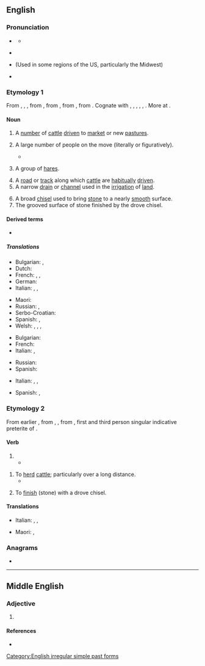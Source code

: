 ==English==

===Pronunciation===
* {{a|RP}} {{IPA|en|/dɹəʊv/}}
** {{rhymes|en|əʊv}}
* {{a|GenAm}} {{audio-pron|en|en-us-drove.ogg|ipa=/dɹoʊv/|country=us}}
* {{rfv-pron|en}} {{IPA|en| /dʒɹoʊv/}} (Used in some regions of the US, particularly the Midwest)
* {{audio|en|en-uk-drove.ogg|Audio (UK)}}

===Etymology 1===
From {{inh|en|enm|drove}}, {{m|enm|drof}}, {{m|enm|draf}}, from {{inh|en|ang|drāf||action of driving; a driving out, expulsion; drove, herd, band; company, band; road along which cattle are driven}}, from {{inh|en|gem-pro|*draibō||a drive, push, movement, drove}}, from {{der|en|ine-pro|*dʰreybʰ-||to drive, push}}, from {{der|en|ine-pro|*dʰer-||to support}}. Cognate with {{cog|sco|drave}}, {{m|sco|dreef||drove, crowd}}, {{cog|nl|dreef||a walkway, wide road with trees, drove}}, {{cog|gmh|treip||a drove}}, {{cog|sv|drev||a drive, drove}}, {{cog|is|dreif||a scattering, distribution}}. More at {{l|en|drive}}.

====Noun====
{{en-noun}}

# A [[number]] of [[cattle]] [[drive]]n to [[market]] or new [[pasture]]s.
# {{lb|en|usually|in the plural}} A large number of people on the move (literally or figuratively).
#* {{quote-web|en|year=2009|url=https://web.archive.org/web/20091212101605/http://infodisiac.com/blog/2009/12/new-editors-are-joining-english-wikipedia-in-droves/|author=Erik Zachte|passage=New editors are joining English Wikipedia in '''droves'''!}}
# {{lb|en|collective}} A group of [[hare]]s.
# A [[road]] or [[track]] along which [[cattle]] are [[habitually]] [[drive]]n.
# A narrow [[drain]] or [[channel]] used in the [[irrigation]] of [[land]].
#: {{rfquotek|en|Simmonds}}
# A broad [[chisel]] used to bring [[stone]] to a nearly [[smooth]] surface.
# The grooved surface of stone finished by the drove chisel.

====Derived terms====
* {{l|en|in droves}}

=====Translations=====
{{trans-top|a number of cattle driven to market or new pastures}}
* Bulgarian: {{t|bg|черда|sc=Cyrl}}, {{t+|bg|стадо|sc=Cyrl}}
* Dutch: {{t+|nl|kudde}}
* French: {{t+|fr|troupeau|m}}, {{t+|fr|manade|f}}, {{t+|fr|horde|f}}
* German: {{t+|de|Herde|f}}
* Italian: {{t+|it|mandria|f}}, {{t+|it|armento|m}}, {{t+|it|branco|m}}
{{trans-mid}}
* Maori: {{t|mi|whiunga}}
* Russian: {{t+|ru|гурт|m}}, {{t+|ru|ста́до|n}}
* Serbo-Croatian: {{t+|sh|stado|n}}
* Spanish: {{t+|es|manada|f}}, {{t+|es|tropa|f}} {{qualifier|Arg., Bol., Par. and Ur.}}
* Welsh: {{t|cy|diadell|f}}, {{t|cy|gyr|m}}, {{t|cy|praidd|m}}, {{t|cy|haid|f}}
{{trans-bottom}}

{{trans-top|a large number of people on the move}}
* Bulgarian: {{t+|bg|тълпа|f}}
* French: {{t+|fr|foule|f}}
* Italian: {{t+|it|calca|f}}, {{t+|it|massa|f}}
{{trans-mid}}
* Russian: {{t+|ru|толпа́|f}}
* Spanish: {{t+|es|legión|f}}
{{trans-bottom}}

{{trans-top|a road or track along which cattle are habitually driven}}
* Italian: {{t+|it|pista|f}}, {{t|it|[[passaggi]] [[obbligati]]|m-p}}, {{t+|it|attraversamento|m}}
{{trans-mid}}
* Spanish: {{t+|es|cañada}}, {{t|es|vía pecuaria}}
{{trans-bottom}}

===Etymology 2===
From earlier {{m|en|drave}}, from {{inh|en|enm|drave}}, {{m|enm|draf}}, from {{inh|en|ang|drāf}}, first and third person singular indicative preterite of {{m|ang|drīfan||to drive}}.

====Verb====
{{head|en|verb form}}

# {{en-simple past of|drive}}
#* {{quote-book|en|year=1898|author={{w|Winston Churchill (novelist)|Winston Churchill}}| title={{w|The Celebrity}}|chapter=2| passage=I had occasion […] to make a somewhat long business trip to Chicago, and on my return […] I found Farrar awaiting me in the railway station. He smiled his wonted fraction by way of greeting, […], and finally leading me to his buggy, turned and '''drove''' out of town.}}

{{en-verb}}

# To [[herd]] [[cattle]]; particularly over a long distance.
#* {{quote-book|en|author=Banjo Paterson|year=1890|title=he Man from Snowy River|passage=He's '''droving''' now with Conroy's sheep along the Castlereagh.}}
# {{lb|en|transitive}} To [[finish]] (stone) with a drove chisel.

====Translations====
{{trans-top|to herd cattle, to move cattle over a long distance}}
* Italian: {{t|it|transumare}}, {{t+|it|condurre}}, {{t+|it|guidare}}
{{trans-mid}}
* Maori: {{t|mi|whiu}}, {{t|mi|whiuwhiu kararehe}}
{{trans-bottom}}

===Anagrams===
* {{anagrams|en|a=deorv|Dover|Dovre|Voder|roved|vedro|vored}}

[[Category:English irregular simple past forms]]

----

==Middle English==

===Adjective===
{{enm-adj}}

# {{alt form|enm|drof}}

====References====
* {{R:MED Online|entry= drof (adj.) |id=MED12671 |accessdate=21 June 2018}}